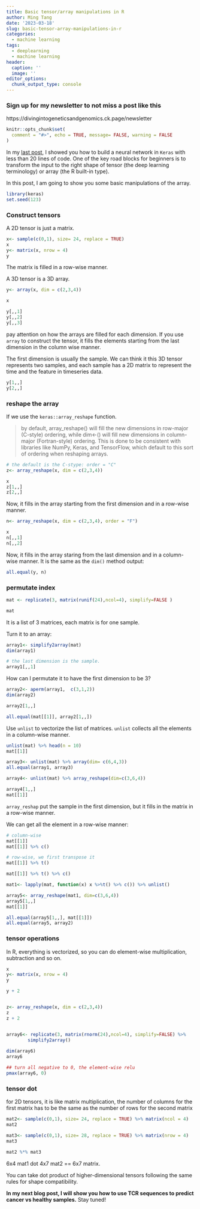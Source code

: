 ```yaml
---
title: Basic tensor/array manipulations in R
author: Ming Tang
date: '2023-03-18'
slug: basic-tensor-array-manipulations-in-r
categories:
  - machine learning
tags:
  - deeplearning
  - machine learning
header:
  caption: ''
  image: ''
editor_options: 
  chunk_output_type: console
---
```


### Sign up for my newsletter to not miss a post like this

https://divingintogeneticsandgenomics.ck.page/newsletter


```r
knitr::opts_chunk$set(
  comment = "#>", echo = TRUE, message= FALSE, warning = FALSE
)
```

In my [last post](https://divingintogeneticsandgenomics.rbind.io/post/deep-learning-with-keras-using-mnst-dataset/), I showed you how to build a neural network in `Keras` with less than 20 lines of code.
One of the key road blocks for beginners is to transform the input to the right shape of tensor (the deep learning terminology) or 
array (the R built-in type).

In this post, I am going to show you some basic manipulations of the array.

```r
library(keras)
set.seed(123)
```


### Construct tensors

A 2D tensor is just a matrix.

```r
x<- sample(c(0,1), size= 24, replace = TRUE)
x
y<- matrix(x, nrow = 4)
y
```
The matrix is filled in a row-wise manner.


A 3D tensor is a 3D array.

```r
y<- array(x, dim = c(2,3,4))
```

```r
x

y[,,1]
y[,,2]
y[,,3]
```

pay attention on how the arrays are filled for each dimension. 
If you use `array` to construct the tensor, it fills the elements starting from the
last dimension in the column wise manner.


The first dimension is usually the sample. We can think it this 3D tensor represents
two samples, and each sample has a 2D matrix to represent the time and the feature in
timeseries data.

```r
y[1,,]
y[2,,]
```


### reshape the array

If we use the `keras::array_reshape` function.

>by default, array_reshape() will fill the new dimensions in row-major (C-style) ordering, while dim<-() will fill new dimensions in column-major (Fortran-style) ordering. This is done to be consistent with libraries like NumPy, Keras, and TensorFlow, which default to this sort of ordering when reshaping arrays.

```r
# the default is the C-stype: order = "C"
z<- array_reshape(x, dim = c(2,3,4))   

x
z[1,,]
z[2,,]

```
Now, it fills in the array starting from the first dimension and in a row-wise manner.

```r
n<- array_reshape(x, dim = c(2,3,4), order = "F") 

x
n[,,1]
n[,,2]

```

Now, it fills in the array staring from the last dimension and in a column-wise manner.
It is the same as the `dim()` method output:

```r
all.equal(y, n)
```


### permutate index 

```r
mat <- replicate(3, matrix(runif(24),ncol=4), simplify=FALSE )

mat
```

It is a list of 3 matrices, each matrix is for one sample.

Turn it to an array:
```r
array1<- simplify2array(mat)
dim(array1)

# the last dimension is the sample.
array1[,,1]
```


How can I permutate it to have the first dimension to be 3?

```r
array2<- aperm(array1,  c(3,1,2))
dim(array2)

array2[1,,]

all.equal(mat[[1]], array2[1,,])
```

Use `unlist` to vectorize the list of matrices. `unlist` collects all the elements
in a column-wise manner.

```r
unlist(mat) %>% head(n = 10)
mat[[1]]

array3<- unlist(mat) %>% array(dim= c(6,4,3))
all.equal(array1, array3)
```


```r
array4<- unlist(mat) %>% array_reshape(dim=c(3,6,4))

array4[1,,]
mat[[1]]
```

`array_reshap` put the sample in the first dimension, but it fills in the matrix in a row-wise manner.

We can get all the  element in a row-wise manner:

```r
# column-wise
mat[[1]]
mat[[1]] %>% c()

# row-wise, we first transpose it 
mat[[1]] %>% t() 

mat[[1]] %>% t() %>% c()
```


```r
mat1<- lapply(mat, function(x) x %>%t() %>% c()) %>% unlist()

array5<- array_reshape(mat1, dim=c(3,6,4))
array5[1,,]
mat[[1]]

all.equal(array5[1,,], mat[[1]])
all.equal(array5, array2)
```

### tensor operations

In R, everything is vectorized, so you can do element-wise multiplication, subtraction and so on.

```r
x
y<- matrix(x, nrow = 4)
y

y + 2


z<- array_reshape(x, dim = c(2,3,4)) 
z
z + 2



```


```r
array6<- replicate(3, matrix(rnorm(24),ncol=4), simplify=FALSE) %>%
        simplify2array()
        
dim(array6)
array6

## turn all negative to 0, the element-wise relu
pmax(array6, 0)

```

### tensor dot

for 2D tensors, it is like matrix multiplication, the number of columns for the first matrix
has to be the same as the number of rows for the second matrix

```r
mat2<- sample(c(0,1), size= 24, replace = TRUE) %>% matrix(ncol = 4)
mat2

mat3<- sample(c(0,1), size= 28, replace = TRUE) %>% matrix(nrow = 4)
mat3

mat2 %*% mat3
```

6x4 mat1 dot 4x7 mat2 == 6x7 matrix.

You can take dot product of higher-dimensional tensors following the same rules for shape compatibility. 


**In my next blog post, I will show you how to use TCR sequences to predict cancer vs healthy samples.** Stay tuned!



